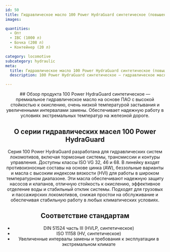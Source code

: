 ```yaml
---
id: 50
title: Гидравлическое масло 100 Power HydraGuard синтетическое (повышенный ресурс)
images:

quantities:
  - Опт
  - IBC (1000 л)
  - Бочка (208 л)
  - Контейнер (20 л)

category: locomotive
subcategory: hydraulic
meta:
  title: Гидравлическое масло 100 Power HydraGuard синтетическое (повышенный ресурс) | Премиальное гидравлическое масло для локомотивов
  description: 100 Power HydraGuard синтетическое — гидравлическое масло на основе ПАО для систем локомотивов, включая тормоза, трансмиссии и контуры управления. Обеспечивает превосходную противоизносную защиту, стойкость к окислению, эффективное разделение воды, низкую температуру застывания и увеличенные интервалы замены. Соответствует DIN 51524 часть III, ISO 11158 и требованиям эксплуатации в экстремальных климатических условиях, обеспечивая надежную работу на грузовых и пассажирских локомотивах.

---
```


<Header>
  ## Обзор продукта
100 Power HydraGuard синтетическое — премиальное гидравлическое масло на основе ПАО
с высокой стойкостью к окислению, очень низкой температурой застывания и увеличенными
интервалами замены. Обеспечивает надежную работу в условиях экстремальных температур на железной дороге.

  ## О серии гидравлических масел 100 Power HydraGuard
  Серия 100 Power HydraGuard разработана для гидравлических систем локомотивов, включая тормозные системы, трансмиссии и контуры управления. Доступны классы ISO VG 32, 46 и 68. В линейку входят противоизносные составы на основе цинка (AW), беззольные варианты и масла с высоким индексом вязкости (HVI) для работы в широком температурном диапазоне. Эти масла обеспечивают надежную защиту насосов и клапанов, отличную стойкость к окислению, эффективное отделение воды и стабильный отклик системы. Подходят для грузовых и пассажирских локомотивов, снижая простои на обслуживание и обеспечивая стабильную работу в любых климатических условиях.

  ## Соответствие стандартам
 - DIN 51524 часть III (HVLP, синтетическое)
 - ISO 11158 (HV, синтетическое)
 - Увеличенные интервалы замены и требования к эксплуатации в экстремальном климате

</Header>
